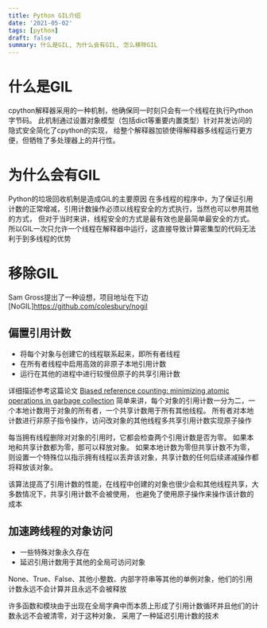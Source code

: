 ```yaml
---
title: Python GIL介绍
date: '2021-05-02'
tags: [python]
draft: false
summary: 什么是GIL, 为什么会有GIL, 怎么移除GIL
---
```


# 什么是GIL
cpython解释器采用的一种机制，他确保同一时刻只会有一个线程在执行Python字节码。
此机制通过设置对象模型（包括dict等重要内置类型）针对并发访问的隐式安全简化了cpython的实现，
给整个解释器加锁使得解释器多线程运行更方便，但牺牲了多处理器上的并行性。

# 为什么会有GIL
Python的垃圾回收机制是造成GIL的主要原因
在多线程的程序中，为了保证引用计数的正常增减，引用计数操作必须以线程安全的方式执行，当然也可以参用其他的方式，
但对于当时来讲，线程安全的方式是最有效也是最简单最安全的方式。
所以GIL一次只允许一个线程在解释器中运行，这直接导致计算密集型的代码无法利于到多线程的优势

# 移除GIL
Sam Gross提出了一种设想，项目地址在下边
[NoGIL]https://github.com/colesbury/nogil

## 偏置引用计数
- 将每个对象与创建它的线程联系起来，即所有者线程
- 在所有者线程中启用高效的非原子本地引用计数
- 运行在其他的进程中进行较慢但原子的共享引用计数

详细描述参考这篇论文
[Biased reference counting: minimizing atomic operations in garbage collection](https://dl.acm.org/doi/10.1145/3243176.3243195)
简单来讲，每个对象的引用计数一分为二，一个本地计数用于对象的所有者，一个共享计数用于所有其他线程。
所有者对本地计数进行非原子指令操作，访问改对象的其他线程多共享引用计数实现原子操作

每当拥有线程删除对对象的引用时，它都会检查两个引用计数是否为零。
如果本地和共享计数都为零，那可以释放对象。
如果本地计数为零但共享计数不为零，则设置一个特殊位以指示拥有线程以丢弃该对象，共享计数的任何后续递减操作都将释放该对象。

该算法提高了引用计数的性能，在线程中创建的对象也很少会和其他线程共享，大多数情况下，共享引用计数不会被使用，
也避免了使用原子操作来操作该计数的成本

## 加速跨线程的对象访问
- 一些特殊对象永久存在
- 延迟引用计数用于其他的全局可访问对象

None、True、False、其他小整数、内部字符串等其他的单例对象，他们的引用计数永远不会计算并且永远不会被释放

许多函数和模块由于出现在全局字典中而本质上形成了引用计数循环并且他们的计数永远不会被清零，对于这种对象，
采用了一种延迟引用计数的技术

